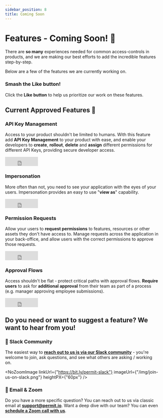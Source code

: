 ```yaml
---
sidebar_position: 8
title: Coming Soon
---
```



# Features - Coming Soon! 📅

There are **so many** experiences needed for common access-controls in products, and we are making our best
efforts to add the incredible features step-by-step.

Below are a few of the features we are currently working on.

<h3>Smash the Like button!</h3>

Click the **Like button** to help us prioritize our work on these features.

## Current Approved Features 🔑

### API Key Management

Access to your product shouldn't be limited to humans.
With this feature add **API Key Management** to your product with ease, and enable
your developers to **create**, **rollout**, **delete** and **assign** different permissions for different API Keys,
providing secure developer access.

<iframe
	src="https://www.facebook.com/plugins/like.php?href=https%3A%2F%2Fdocs.permit.io%2Ffeatures%2Fapi_key_management&width=108&layout=button_count&action=like&size=large&share=false&height=21&appId=310304597626926"
	width="108"
	height="30"
	style={{ border: "none", overflow: "hidden" }}
	scrolling="no"
	frameborder="0"
	allowfullscreen="true"
	allow="autoplay; clipboard-write; encrypted-media; picture-in-picture; web-share"
></iframe>
<br />

### Impersonation

More often than not, you need to see your application with the eyes of your users.
Impersonation provides an easy to use "**view as**" capability.

<iframe
	src="https://www.facebook.com/plugins/like.php?href=https%3A%2F%2Fdocs.permit.io%2Ffeatures%2Fimpersonation&width=108&layout=button_count&action=like&size=large&share=false&height=21&appId=310304597626926"
	width="108"
	height="30"
	style={{ border: "none", overflow: "hidden" }}
	scrolling="no"
	frameborder="0"
	allowfullscreen="true"
	allow="autoplay; clipboard-write; encrypted-media; picture-in-picture; web-share"
></iframe>
<br />

### Permission Requests

Allow your users to **request permissions** to features, resources or other assets they don't have access to.
Manage requests across the application in your back-office, and allow users with the correct permissions to approve those requests.

<iframe
	src="https://www.facebook.com/plugins/like.php?href=https%3A%2F%2Fdocs.permit.io%2Ffeatures%2Fpermission_requests&width=108&layout=button_count&action=like&size=large&share=false&height=21&appId=310304597626926"
	width="108"
	height="30"
	style={{ border: "none", overflow: "hidden" }}
	scrolling="no"
	frameborder="0"
	allowfullscreen="true"
	allow="autoplay; clipboard-write; encrypted-media; picture-in-picture; web-share"
></iframe>
<br />

### Approval Flows

Access shouldn't be flat - protect critical paths with approval flows.
**Require users** to ask for **additional approval** from their team as part of a process (e.g. manager approving employee submissions).

<iframe
	src="https://www.facebook.com/plugins/like.php?href=https%3A%2F%2Fdocs.permit.io%2Ffeatures%2Fapproval_flows&width=108&layout=button_count&action=like&size=large&share=false&height=21&appId=310304597626926"
	width="108"
	height="30"
	style={{ border: "none", overflow: "hidden" }}
	scrolling="no"
	frameborder="0"
	allowfullscreen="true"
	allow="autoplay; clipboard-write; encrypted-media; picture-in-picture; web-share"
></iframe>
<br />

<h2>Do you need or want to suggest a feature? We want to hear from you!</h2>

<h3>💬 Slack Community</h3>

The easiest way to **[reach out to us is via our Slack community](https://bit.ly/permit-slack)** - you're welcome to join, ask questions, and see what others are asking / working on.

<NoZoomImage
	linkUrl={"https://bit.ly/permit-slack"}
	imageUrl={"/img/join-us-on-slack.png"}
	heightPX={"60px"}
/>

<h3>📧 Email & Zoom</h3>

Do you have a more specific question? You can reach out to us via classic email at **[support@permit.io](mailto:support@permit.io)**.
Want a deep dive with our team? You can even **[schedule a Zoom call with us](https://calendly.com/permitio/meeting)**.
